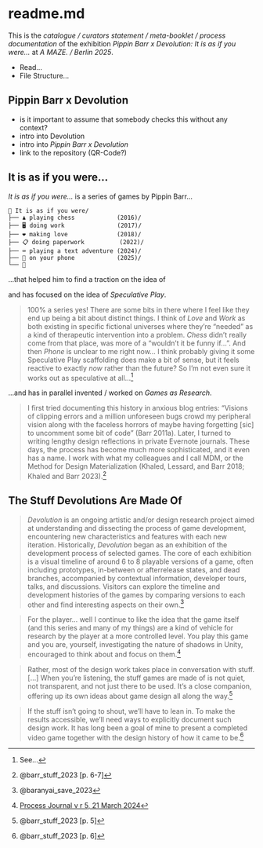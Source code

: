 # readme.md {#sec-readme}

This is the *catalogue / curators statement / meta-booklet / process documentation* of the exhibition *Pippin Barr x Devolution: It is as if you were...* at *A MAZE. / Berlin 2025*.

* Read...
* File Structure...

## Pippin Barr x Devolution

- is it important to assume that somebody checks this without any context?
- intro into Devolution
- intro into *Pippin Barr x Devolution*
- link to the repository (QR-Code?)

## It is as if you were...

*It is as if you were...* is a series of games by Pippin Barr...

```
🌱 It is as if you were/
├── ♟️ playing chess            (2016)/
├── 🖥️ doing work               (2017)/
├── ❤️ making love              (2018)/
├── 📋 doing paperwork          (2022)/
├── ⌨️ playing a text adventure (2024)/
├── 📱 on your phone            (2025)/
└── 🌸
```

...that helped him to find a traction on the idea of 

and has focused on the idea of *Speculative Play*.

> 100% a series yes! There are some bits in there where I feel like they end up being a bit about distinct things. I think of *Love* and *Work* as both existing in specific fictional universes where they're "needed" as a kind of therapeutic intervention into a problem. *Chess* didn't really come from that place, was more of a "wouldn't it be funny if...". And then *Phone* is unclear to me right now... I think probably giving it some Speculative Play scaffolding does make a bit of sense, but it feels reactive to exactly *now* rather than the future? So I'm not even sure it works out as speculative at all...^[See...]

...and has in parallel invented / worked on *Games as Research*.

> I first tried documenting this history in anxious blog entries: “Visions of clipping errors and a million unforeseen bugs crowd my peripheral vision along with the faceless horrors of maybe having forgetting [sic] to uncomment some bit of code” (Barr 2011a). Later, I turned to writing lengthy design reflections in private Evernote journals. These days, the process has become much more sophisticated, and it even has a name. I work with what my colleagues and I call MDM, or the Method for Design Materialization (Khaled, Lessard, and Barr 2018; Khaled and Barr 2023).^[@barr_stuff_2023[p. 6-7]]

## The Stuff Devolutions Are Made Of

> *Devolution* is an ongoing artistic and/or design research project aimed at understanding and dissecting the process of game development, encountering new characteristics and features with each new iteration. Historically, *Devolution* began as an exhibition of the development process of selected games. The core of each exhibition is a visual timeline of around 6 to 8 playable versions of a game, often including prototypes, in-between or afterrelease states, and dead branches, accompanied by contextual information, developer tours, talks, and discussions. Visitors can explore the timeline and development histories of the games by comparing versions to each other and find interesting aspects on their own.^[@baranyai_save_2023]

> For the player... well I continue to like the idea that the game itself (and this series and many of my things) are a kind of vehicle for research by the player at a more controlled level. You play this game and you are, yourself, investigating the nature of shadows in Unity, encouraged to think about and focus on them.^[[Process Journal v r 5, 21 March 2024](https://github.com/pippinbarr/v-r-5/blob/main/process/journal.md)]

> Rather, most of the design work takes place in conversation with stuff. [...] When you’re listening, the stuff games are made of is not quiet, not transparent, and not just there to be used. It’s a close companion, offering up its own ideas about game design all along the way.^[@barr_stuff_2023[p. 5]]

> If the stuff isn’t going to shout, we’ll have to lean in. To make the results accessible, we’ll need ways to explicitly document such design work. It has long been a goal of mine to present a completed video game together with the design history of how it came to be.^[@barr_stuff_2023[p. 6]]
